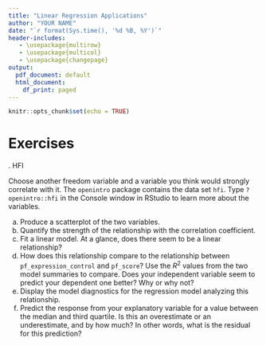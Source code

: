 ```yaml
---
title: "Linear Regression Applications"
author: "YOUR NAME"
date: "`r format(Sys.time(), '%d %B, %Y')`"
header-includes:
   - \usepackage{multirow}
   - \usepackage{multicol}
   - \usepackage{changepage}
output:
  pdf_document: default
  html_document:
    df_print: paged
---
```


```r
knitr::opts_chunk$set(echo = TRUE)
```

\newcommand{\E}{\mbox{E}}
\newcommand{\Var}{\mbox{Var}}
\newcommand{\Cov}{\mbox{Cov}}
\newcommand{\Prob}{\mbox{P}}
\newcommand*\diff{\mathop{}\!\mathrm{d}}

# Exercises


\indent 1. HFI   

Choose another freedom variable and a variable you think would strongly correlate with it. The `openintro` package contains the data set `hfi`. Type `?openintro::hfi` in the Console window in RStudio to learn more about the variables. 
    
a. Produce a scatterplot of the two variables.
b. Quantify the strength of the relationship with the correlation coefficient.
c. Fit a linear model. At a glance, does there seem to be a linear relationship?
d. How does this relationship compare to the relationship between `pf_expression_control` and `pf_score`? Use the $R^2$ values from the two model summaries to compare. Does your independent variable seem to predict your dependent one better? Why or why not?
e. Display the model diagnostics for the regression model analyzing this relationship.
f. Predict the response from your explanatory variable for a value between the median and third quartile. Is this an overestimate or an underestimate, and by how much? In other words, what is the residual for this prediction?
